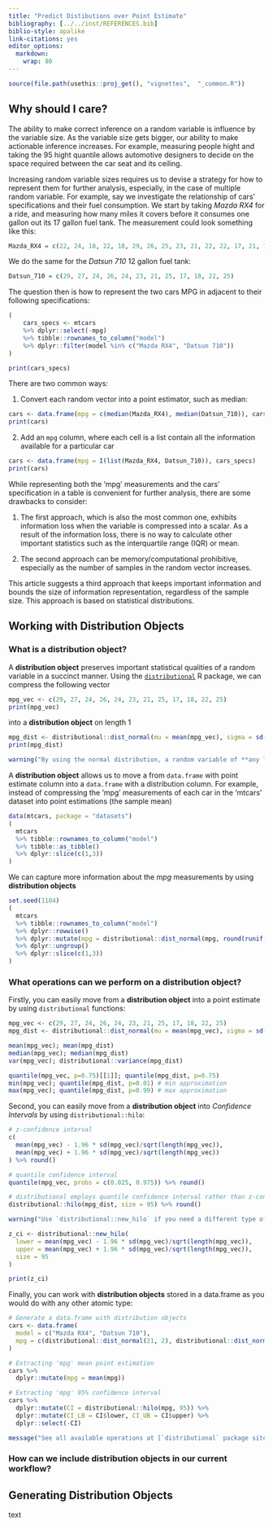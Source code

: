 ---
title: "Predict Distibutions over Point Estimate"
bibliography: [../../inst/REFERENCES.bib]
biblio-style: apalike
link-citations: yes
editor_options: 
  markdown: 
    wrap: 80
---

<!-- Compress random variables into distribution objects -->

```{r, include = FALSE}
source(file.path(usethis::proj_get(), "vignettes",  "_common.R"))
```

## Why should I care?

The ability to make correct inference on a random variable is influence by the
variable size. As the variable size gets bigger, our ability to make actionable
inference increases. For example, measuring people hight and taking the 95 hight
quantile allows automotive designers to decide on the space required between the
car seat and its ceiling.

Increasing random variable sizes requires us to devise a strategy for how to
represent them for further analysis, especially, in the case of multiple random
variable. For example, say we investigate the relationship of cars'
specifications and their fuel consumption. We start by taking *Mazda RX4* for a
ride, and measuring how many miles it covers before it consumes one gallon out
its 17 gallon fuel tank. The measurement could look something like this:

```{r, echo=TRUE}
Mazda_RX4 = c(22, 24, 18, 22, 18, 29, 26, 25, 23, 21, 22, 22, 17, 21, 19, 20, 24)
```

We do the same for the *Datsun 710* 12 gallon fuel tank:

```{r, echo=TRUE}
Datsun_710 = c(29, 27, 24, 26, 24, 23, 21, 25, 17, 18, 22, 25)
```

The question then is how to represent the two cars MPG in adjacent to their
following specifications:

```{r, results='hide'}
(
    cars_specs <- mtcars 
    %>% dplyr::select(-mpg) 
    %>% tibble::rownames_to_column("model")
    %>% dplyr::filter(model %in% c("Mazda RX4", "Datsun 710"))
)
```

```{r, echo=TRUE}
print(cars_specs)
```


There are two common ways:

1. Convert each random vector into a point estimator, such as median:

```{r, echo = TRUE}
cars <- data.frame(mpg = c(median(Mazda_RX4), median(Datsun_710)), cars_specs)
print(cars)
```

2. Add an `mpg` column, where each cell is a list contain all the information
available for a particular car

```{r, echo = TRUE}
cars <- data.frame(mpg = I(list(Mazda_RX4, Datsun_710)), cars_specs)
print(cars)
```

While representing both the 'mpg' measurements and the cars' specification in a
table is convenient for further analysis, there are some drawbacks to consider:

1. The first approach, which is also the most common one, exhibits information
loss when the variable is compressed into a scalar. As a result of the
information loss, there is no way to calculate other important statistics such
as the interquartile range (IQR) or mean.

2. The second approach can be memory/computational prohibitive, especially as
the number of samples in the random vector increases.

This article suggests a third approach that keeps important information and
bounds the size of information representation, regardless of the sample size.
This approach is based on statistical distributions.


<!-- using statistical distributions allows us to capture information in a succinct manner. -->
<!-- A variable of length n, can be compressed to a small set of parameters. For -->
<!-- example, the normal distribution, takes a variable of 100 numbers, and represent -->
<!-- it by two parameters, named mu ($\mu$) and sigma ($\sigma$), which correspond to -->
<!-- the mean and standard deviation of that variable.  -->


## Working with Distribution Objects

### What is a distribution object?

A **distribution object** preserves important statistical qualities of a random
variable in a succinct manner. Using the
[`distributional`](https://cran.r-project.org/web/packages/distributional/index.html)
R package, we can compress the following vector

```{r, echo=TRUE}
mpg_vec <- c(29, 27, 24, 26, 24, 23, 21, 25, 17, 18, 22, 25)
print(mpg_vec)
```

into a **distribution object** on length 1

```{r, echo=TRUE}
mpg_dist <- distributional::dist_normal(mu = mean(mpg_vec), sigma = sd(mpg_vec))
print(mpg_dist)
```

```{r, warning=TRUE}
warning("By using the normal distribution, a random variable of **any length** can be summarised by **two parameters**, the sample mean and standard deviation.")
```


A **distribution object** allows us to move a from `data.frame` with point
estimate column into a `data.frame` with a distribution column. For example,
instead of compressing the 'mpg' measurements of each car in the 'mtcars'
dataset into point estimations (the sample mean)

```{r, echo=FALSE}
data(mtcars, package = "datasets")
(
  mtcars
  %>% tibble::rownames_to_column("model")
  %>% tibble::as_tibble() 
  %>% dplyr::slice(c(1,3)) 
)
```

We can capture more information about the *mpg* measurements by using
**distribution objects**

```{r, echo=FALSE}
set.seed(1104)
(
  mtcars
  %>% tibble::rownames_to_column("model")
  %>% dplyr::rowwise() 
  %>% dplyr::mutate(mpg = distributional::dist_normal(mpg, round(runif(1, 1,3),1)))
  %>% dplyr::ungroup()
  %>% dplyr::slice(c(1,3))
)
```


### What operations can we perform on a distribution object?

Firstly, you can easily move from a **distribution object** into a point estimate by
using `distributional` functions:

```{r, echo=TRUE}
mpg_vec <- c(29, 27, 24, 26, 24, 23, 21, 25, 17, 18, 22, 25)
mpg_dist <- distributional::dist_normal(mu = mean(mpg_vec), sigma = sd(mpg_vec))

mean(mpg_vec); mean(mpg_dist)
median(mpg_vec); median(mpg_dist)
var(mpg_vec); distributional::variance(mpg_dist)

quantile(mpg_vec, p=0.75)[[1]]; quantile(mpg_dist, p=0.75)
min(mpg_vec); quantile(mpg_dist, p=0.01) # min approximation
max(mpg_vec); quantile(mpg_dist, p=0.99) # max approximation
```

Second, you can easily move from a **distribution object** into *Confidence Intervals* by using `distributional::hilo`:

```{r, echo=TRUE}
# z-confidence interval
c(
  mean(mpg_vec) - 1.96 * sd(mpg_vec)/sqrt(length(mpg_vec)),
  mean(mpg_vec) + 1.96 * sd(mpg_vec)/sqrt(length(mpg_vec))
) %>% round()

# quantile confidence interval
quantile(mpg_vec, probs = c(0.025, 0.975)) %>% round()

# distributional employs quantile confidence interval rather than z-confidence interval
distributional::hilo(mpg_dist, size = 95) %>% round()
```

```{r, warning=TRUE}
warning("Use `distributional::new_hilo` if you need a different type of confidence interval")
```

```{r}
z_ci <- distributional::new_hilo(
  lower = mean(mpg_vec) - 1.96 * sd(mpg_vec)/sqrt(length(mpg_vec)),
  upper = mean(mpg_vec) + 1.96 * sd(mpg_vec)/sqrt(length(mpg_vec)),
  size = 95
)

print(z_ci)
```

Finally, you can work with **distribution objects** stored in a data.frame as
you would do with any other atomic type:

```{r, echo=TRUE}
# Generate a data.frame with distribution objects
cars <- data.frame(
  model = c("Mazda RX4", "Datsun 710"),
  mpg = c(distributional::dist_normal(21, 2), distributional::dist_normal(22.8, 2.55))
)

# Extracting 'mpg' mean point estimation
cars %>% 
  dplyr::mutate(mpg = mean(mpg))

# Extracting 'mpg' 95% confidence interval
cars %>% 
  dplyr::mutate(CI = distributional::hilo(mpg, 95)) %>% 
  dplyr::mutate(CI_LB = CI$lower, CI_UB = CI$upper) %>% 
  dplyr::select(-CI)
```



```{r, message=TRUE}
message("See all available operations at [`distributional` package site](https://pkg.mitchelloharawild.com/distributional/).")
```



### How can we include distribution objects in our current workflow?

<!-- * distribution objects can be represented in one column of data.frame -->

<!-- * purrr/dplyr operations on a column (e.g. taking the mean as a point estimate) -->

## Generating Distribution Objects

text
